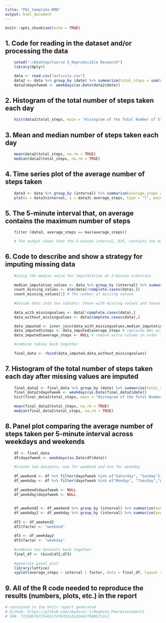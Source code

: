 ```yaml
---
title: "PA1_template.RMD"
output: html_document
---
```


```r
knitr::opts_chunk$set(echo = TRUE)
```

## 1. Code for reading in the dataset and/or processing the data

```r
    setwd("~/Desktop/Course 5_Reproducible Research")
    library(dplyr)

    data <- read.csv("activity.csv")
    data2 <- data %>% group_by (date) %>% summarize(total_steps = sum(steps, na.rm = TRUE))
    data2$dayofweek <- weekdays(as.Date(data2$date))
```

## 2. Histogram of the total number of steps taken each day

```r
    hist(data2$total_steps, main = "Histogram of the Total Number of Steps Taken each Day")
```

## 3. Mean and median number of steps taken each day
  
```r
    mean(data2$total_steps, na.rm = TRUE)
    median(data2$total_steps, na.rm = TRUE)
```

## 4. Time series plot of the average number of steps taken

```r
    data3 <- data %>% group_by (interval) %>% summarize(average_steps = mean(steps, na.rm = TRUE))
    plot(x = data3$interval, y = data3$ average_steps, type = "l", main = "Average (Mean) Number of Steps taken at each 5-minute Interval")
```

## 5. The 5-minute interval that, on average contains the maximum number of steps

```r
    filter (data3, average_steps == max(average_steps))

    # The output shows that the 5-minute interval, 835, contains the maximum number of steps
```

## 6. Code to describe and show a strategy for imputing missing data

```r
    #using the median value for imputatation at 5-minute intervals
    
    median_imputation_values <- data %>% group_by (interval) %>% summarize(average_steps = median(steps, na.rm = TRUE))
    count_missing_values <- dim(data[!complete.cases(data),])
    count_missing_values[1] # The number of missing values
    
    #divide data into two subsets: those with missing values and those without missing values
    
    data_with_missingvalues <- data[!complete.cases(data),]
    data_without_missingvalues <- data[complete.cases(data),]

    data_imputed <- inner_join(data_with_missingvalues,median_imputation_values, by = "interval")
    data_imputed$steps <- data_imputed$average_steps # replacde NAs with median value at specific time interval
    data_imputed$average_steps <- NULL # remove extra column in order to rbind below

    #combine tables back together
    
    final_data <- rbind(data_imputed,data_without_missingvalues)
```

## 7. Histogram of the total number of steps taken each day after missing values are imputed
 
```r
    final_data2 <- final_data %>% group_by (date) %>% summarize(total_steps = sum(steps, na.rm = TRUE))
    final_data2$dayofweek <- weekdays(as.Date(final_data2$date))
    hist(final_data2$total_steps, main = "Histogram of the Total Number of Steps Taken each Day (imputation)")
 
    mean(final_data2$total_steps, na.rm = TRUE)
    median(final_data2$total_steps, na.rm = TRUE)
```

## 8. Panel plot comparing the average number of steps taken per 5-minute interval across weekdays and weekends

```r
    df <- final_data 
    df$dayofweek <- weekdays(as.Date(df$date))
    
    #create two datasets: one for weekend and one for weekday
    
    df_weekend <- df %>% filter(dayofweek %in% c("Saturday", "Sunday"))
    df_weekday <- df %>% filter(dayofweek %in% c("Monday", "Tuesday","Wednesday","Thursday","Friday"))
    
    df_weekend$dayofweek <- NULL
    df_weekday$dayofweek <- NULL
    
    
    df_weekend2 <- df_weekend %>% group_by (interval) %>% summarize(average_steps = mean(steps, na.rm = TRUE))
    df_weekday2 <- df_weekday %>% group_by (interval) %>% summarize(average_steps = mean(steps, na.rm = TRUE))
    
    df2 <- df_weekend2
    df2$factor <- "weekend"
    
    df3 <- df_weekday2
    df3$factor <- "weekday"
    
    #combine two datasets back together
    final_df <- rbind(df2,df3)
    
    #generate panel plot
    library(lattice)
    xyplot(average_steps ~ interval | factor, data = final_df, layout = c(1,2), type = "l")
```

## 9. All of the R code needed to reproduce the results (numbers, plots, etc.) in the report

```r
# contained in the knitr report generated
# Github: https://github.com/skydiver-1/RepData_PeerAssessment1
# SHA: f1558b7b715e62c74f6332e3e31641f9d9bf13c2
```
